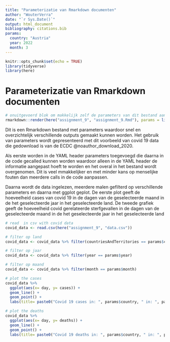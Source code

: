 ```yaml
---
title: "Parameterizatie van Rmarkdown documenten"
author: "WouterVerra"
date: "`r Sys.Date()`"
output: html_document
bibliography: citations.bib
params:
  country: "Austria"
  year: 2022
  month: 3
---
```


```r
knitr::opts_chunk$set(echo = TRUE)
library(tidyverse)
library(here)
```

# Parameterizatie van Rmarkdown documenten

```r
# onuitgevoerd blok om makkelijk zelf de parameters van dit bestand aan te passen
rmarkdown::render(here("assignment_9", "assignment_9.Rmd"), params = list(country = "Austria", year = 2022, month = 3))
```

Dit is een Rmarkdown bestand met parameters waardoor snel en overzichtelijk verschillende outputs gemaakt kunnen worden. Het gebruik van parameters wordt gepresenteerd met dit voorbeeld van covid 19 data die gedownload is van de ECDC @noauthor_download_2020. 

Als eerste worden in de YAML header parameters toegevoegd die daarna in de code gecalled kunnen worden waardoor alleen in de YAML header de informatie aangepast hoeft te worden en het overal in het bestand wordt overgenomen. Dit is veel mmakkelijker en met minder kans op menselijke fouten dan meerdere calls in de code aanpassen. 

Daarna wordt de data ingelezen, meerdere malen gefilterd op verschillende parameters en daarna met ggplot geplot. De eerste plot geeft de hoeveelheid cases van covid 19 in de dagen van de geselecteerde maand in de het geselecteerde jaar in het geselecteerde land. De tweede grafiek geeft de hoeveelheid covid gerelateerde sterfgevallen in de dagen van de geselecteerde maand in de het geselecteerde jaar in het geselecteerde land

```r
# read  in csv with covid data
covid_data <- read.csv(here("assignment_9", "data.csv"))

# filter op land
covid_data <- covid_data %>% filter(countriesAndTerritories == params$country)

# filter op jaar
covid_data <- covid_data %>% filter(year == params$year)

# filter op maand
covid_data <- covid_data %>% filter(month == params$month)

# plot the cases
covid_data %>% 
  ggplot(aes(x= day, y= cases)) +
  geom_line() +
  geom_point() +
  labs(title= paste0("Covid 19 cases in: ", params$country, " in: ", params$month, "/", params$year), y= "Covid cases")

# plot the deaths
covid_data %>% 
  ggplot(aes(x= day, y= deaths)) +
  geom_line() +
  geom_point() +
  labs(title= paste0("Covid 19 deaths in: ", params$country, " in: ", params$month, "/", params$year), y= "Covid deaths")
```